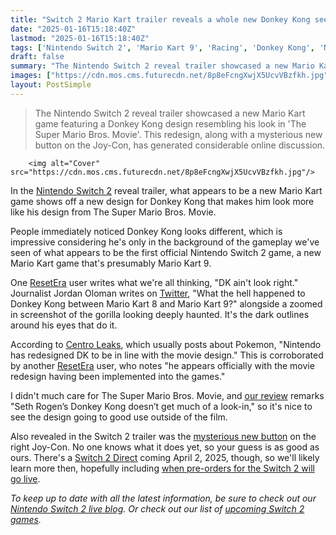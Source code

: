 ```yaml
---
title: "Switch 2 Mario Kart trailer reveals a whole new Donkey Kong seemingly inspired by the Mario movie: 'DK ain't look right'"
date: "2025-01-16T15:18:40Z"
lastmod: "2025-01-16T15:18:40Z"
tags: ['Nintendo Switch 2', 'Mario Kart 9', 'Racing', 'Donkey Kong', 'Nintendo']
draft: false
summary: "The Nintendo Switch 2 reveal trailer showcased a new Mario Kart game featuring a Donkey Kong design resembling his look in 'The Super Mario Bros. Movie'.  This redesign, along with a mysterious new button on the Joy-Con, has generated considerable online discussion."
images: ["https://cdn.mos.cms.futurecdn.net/8p8eFcngXwjX5UcvVBzfkh.jpg"]
layout: PostSimple
---
```

> The Nintendo Switch 2 reveal trailer showcased a new Mario Kart game featuring a Donkey Kong design resembling his look in 'The Super Mario Bros. Movie'.  This redesign, along with a mysterious new button on the Joy-Con, has generated considerable online discussion.


        <img alt="Cover" src="https://cdn.mos.cms.futurecdn.net/8p8eFcngXwjX5UcvVBzfkh.jpg"/>
        
In the [<u>Nintendo Switch 2</u>](https://www.gamesradar.com/nintendo-switch-2-guide/) reveal trailer, what appears to be a new Mario Kart game shows off a new design for Donkey Kong that makes him look more like his design from The Super Mario Bros. Movie.

People immediately noticed Donkey Kong looks different, which is impressive considering he's only in the background of the gameplay we've seen of what appears to be the first official Nintendo Switch 2 game, a new Mario Kart game that's presumably Mario Kart 9.

One [<u>ResetEra</u>](https://www.resetera.com/threads/dk-ain%E2%80%99t-look-right-mario-kart-9-switch-2.1083804/) user writes what we're all thinking, "DK ain't look right." Journalist Jordan Oloman writes on [<u>Twitter</u>](https://x.com/JordanOloman/status/1879880919361917401), "What the hell happened to Donkey Kong between Mario Kart 8 and Mario Kart 9?" alongside a zoomed in screenshot of the gorilla looking deeply haunted. It's the dark outlines around his eyes that do it.

According to [<u>Centro Leaks</u>](https://x.com/CentroLeaks/status/1879879775449473459), which usually posts about Pokemon, "Nintendo has redesigned DK to be in line with the movie design." This is corroborated by another [<u>ResetEra</u>](https://www.resetera.com/threads/even-in-switch-2s-announcement-trailer-donkey-kong-found-a-way-to-make-today-about-him.1083792/) user, who notes "he appears officially with the movie redesign having been implemented into the games."

I didn't much care for The Super Mario Bros. Movie, and [our review](https://www.gamesradar.com/the-super-mario-bros-movie-review/) remarks "Seth Rogen’s Donkey Kong doesn’t get much of a look-in," so it's nice to see the design going to good use outside of the film.

Also revealed in the Switch 2 trailer was the [mysterious new button](https://www.gamesradar.com/platforms/nintendo/newly-revealed-nintendo-switch-2-has-a-mysterious-new-button-and-no-one-knows-what-it-does-yet/) on the right Joy-Con. No one knows what it does yet, so your guess is as good as ours. There's a [Switch 2 Direct](https://www.gamesradar.com/platforms/nintendo/nintendo-switch-2-is-coming-this-year-with-a-full-nintendo-switch-2-direct-next-month/) coming April 2, 2025, though, so we'll likely learn more then, hopefully including [when pre-orders for the Switch 2 will go live](https://www.gamesradar.com/platforms/nintendo-switch/nintendo-switch-2-pre-orders/).

*To keep up to date with all the latest information, be sure to check out our *[<em>Nintendo Switch 2 live blog</em>](https://www.gamesradar.com/news/live/nintendo-switch-2-live-reveal-news-speculation-january-16/)*. Or check out our list of *[<em>upcoming Switch 2 games</em>](https://www.gamesradar.com/upcoming-switch-2-games/)*.*
        